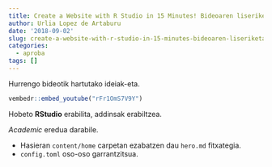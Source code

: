 ```yaml
---
title: Create a Website with R Studio in 15 Minutes! Bideoaren liseriketa
author: Urlia Lopez de Artaburu
date: '2018-09-02'
slug: create-a-website-with-r-studio-in-15-minutes-bideoaren-liseriketa
categories:
  - aproba
tags: []
---
```


Hurrengo bideotik hartutako ideiak-eta.

```r
vembedr::embed_youtube("rFr1OmS7V9Y")
```

Hobeto **RStudio** erabilita, addinsak erabiltzea.

*Academic* eredua darabile. 

* Hasieran `content/home` carpetan ezabatzen dau `hero.md` fitxategia.
* `config.toml` oso-oso garrantzitsua.